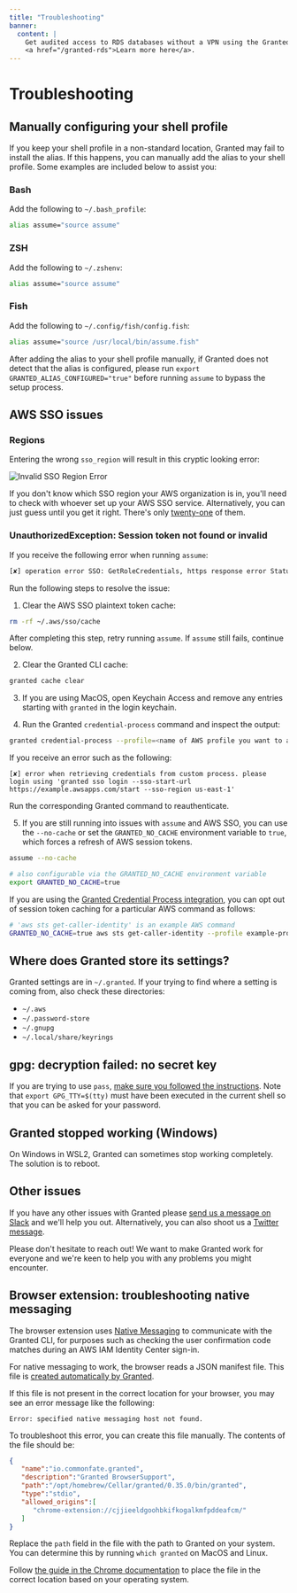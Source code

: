 ```yaml
---
title: "Troubleshooting"
banner:
  content: |
    Get audited access to RDS databases without a VPN using the Granted RDS Plugin.
    <a href="/granted-rds">Learn more here</a>.
---
```



# Troubleshooting

## Manually configuring your shell profile

If you keep your shell profile in a non-standard location, Granted may fail to install the alias. If this happens, you can manually add the alias to your shell profile. Some examples are included below to assist you:

### Bash

Add the following to `~/.bash_profile`:

```bash
alias assume="source assume"
```

### ZSH

Add the following to `~/.zshenv`:

```bash
alias assume="source assume"
```

### Fish

Add the following to `~/.config/fish/config.fish`:

```bash
alias assume="source /usr/local/bin/assume.fish"
```

<Aside>

After adding the alias to your shell profile manually, if Granted does not detect that the alias is configured, please run `export GRANTED_ALIAS_CONFIGURED="true"` before running `assume` to bypass the setup process.

</Aside>

## AWS SSO issues

### Regions

Entering the wrong `sso_region` will result in this cryptic looking error:

![Invalid SSO Region Error](assets/invalid-sso-region.png)

If you don't know which SSO region your AWS organization is in, you'll need to check with whoever set up your AWS SSO service. Alternatively, you can just guess until you get it right. There's only [twenty-one](https://docs.aws.amazon.com/general/latest/gr/sso.html) of them.

### UnauthorizedException: Session token not found or invalid

If you receive the following error when running `assume`:

```bash
[✘] operation error SSO: GetRoleCredentials, https response error StatusCode: 401, RequestID: 39287367-65d6-41bc-a01f-ebc34b65e5b4, UnauthorizedException: Session token not found or invalid
```

Run the following steps to resolve the issue:

1. Clear the AWS SSO plaintext token cache:
  ```bash
  rm -rf ~/.aws/sso/cache
  ```

  After completing this step, retry running `assume`. If `assume` still fails, continue below.

2. Clear the Granted CLI cache:
  ```bash
  granted cache clear
  ```

3. If you are using MacOS, open Keychain Access and remove any entries starting with `granted` in the login keychain.

4. Run the Granted `credential-process` command and inspect the output:
  ```bash
  granted credential-process --profile=<name of AWS profile you want to access>
  ```

  If you receive an error such as the following:
  ```
  [✘] error when retrieving credentials from custom process. please login using 'granted sso login --sso-start-url https://example.awsapps.com/start --sso-region us-east-1'
  ```

  Run the corresponding Granted command to reauthenticate.

5. If you are still running into issues with `assume` and AWS SSO, you can use the `--no-cache` or set the `GRANTED_NO_CACHE` environment variable to `true`, which forces a refresh of AWS session tokens.

```bash
assume --no-cache

# also configurable via the GRANTED_NO_CACHE environment variable
export GRANTED_NO_CACHE=true
```

If you are using the [Granted Credential Process integration](/granted/recipes/credential-process), you can opt out of session token caching for a particular AWS command as follows:

```bash
# 'aws sts get-caller-identity' is an example AWS command
GRANTED_NO_CACHE=true aws sts get-caller-identity --profile example-profile-using-granted-credential-process
```


## Where does Granted store its settings?

Granted settings are in `~/.granted`. If your trying to find where a setting is coming from, also check these directories:

- `~/.aws`
- `~/.password-store`
- `~/.gnupg`
- `~/.local/share/keyrings`

## gpg: decryption failed: no secret key

If you are trying to use `pass`, [make sure you followed the instructions](./recipes/pass.md). Note that `export GPG_TTY=$(tty)` must have been executed in the current shell so that you can be asked for your password.

## Granted stopped working (Windows)

On Windows in WSL2, Granted can sometimes stop working completely. The solution is to reboot.

## Other issues

If you have any other issues with Granted please [send us a message on Slack](https://join.slack.com/t/commonfatecommunity/shared_invite/zt-q4m96ypu-_gYlRWD3k5rIsaSsqP7QMg) and we'll help you out. Alternatively, you can also shoot us a [Twitter message](https://twitter.com/CommonFateTech).

Please don't hesitate to reach out! We want to make Granted work for everyone and we're keen to help you with any problems you might encounter.

## Browser extension: troubleshooting native messaging

The browser extension uses [Native Messaging](https://developer.chrome.com/docs/extensions/develop/concepts/native-messaging) to communicate with the Granted CLI, for purposes such as checking the user confirmation code matches during an AWS IAM Identity Center sign-in.

For native messaging to work, the browser reads a JSON manifest file. This file is [created automatically by Granted](https://github.com/common-fate/granted/blob/5dbee29eefcdf0627ffc752c1e18fd77ff0451a8/pkg/chromemsg/configure.go).

If this file is not present in the correct location for your browser, you may see an error message like the following:

```
Error: specified native messaging host not found.
```

To troubleshoot this error, you can create this file manually. The contents of the file should be:

```json
{
   "name":"io.commonfate.granted",
   "description":"Granted BrowserSupport",
   "path":"/opt/homebrew/Cellar/granted/0.35.0/bin/granted",
   "type":"stdio",
   "allowed_origins":[
      "chrome-extension://cjjieeldgoohbkifkogalkmfpddeafcm/"
   ]
}
```

Replace the `path` field in the file with the path to Granted on your system. You can determine this by running `which granted` on MacOS and Linux.

Follow [the guide in the Chrome documentation](https://developer.chrome.com/docs/extensions/develop/concepts/native-messaging#native-messaging-host) to place the file in the correct location based on your operating system.
